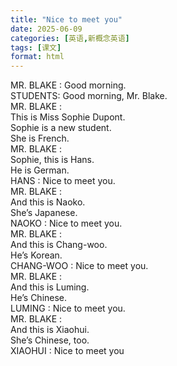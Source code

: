 ```yaml
---
title: "Nice to meet you"
date: 2025-06-09
categories: [英语,新概念英语]
tags: [课文]
format: html
---
```

MR. BLAKE : Good morning.<audiobutton id="062cfca2033e46a23950ad61925f8a45" /></br>
STUDENTS: Good morning, Mr. Blake.<audiobutton id="e27d00b159d0c9647cceb6ab64e30011" /></br>
MR. BLAKE :</br>
    This is Miss Sophie Dupont.<audiobutton id="5577244d5ac29f52f76b00f4652f45a2" /></br>
    Sophie is a new student.<audiobutton id="3a532f071b23d9586596680887d24925" /></br>
    She is French.<audiobutton id="ce449f32f7d649baafbc8708b1a3a44a" /></br>
MR. BLAKE :</br>
    Sophie, this is Hans.<audiobutton id="9f8897494ae69f7e9ae4fbf3f7e01513" /></br>
    He is German.<audiobutton id="dd6ec99c2d02d7bbc279fbb7674776e3" /></br>
HANS : Nice to meet you.<audiobutton id="67bd7ea9f29298144bcc5d3725f560a6" /></br>
MR. BLAKE :</br>
    And this is Naoko.<audiobutton id="0769955efdc8f12c4f45879150db881d" /></br>
    She's Japanese.<audiobutton id="66620e592bbffc93249211d303368089" /></br>
NAOKO : Nice to meet you.<audiobutton id="67bd7ea9f29298144bcc5d3725f560a6" /></br>
MR. BLAKE :</br>
    And this is Chang-woo.<audiobutton id="28d2e20063cce16505faa8c7943b474a" /></br>
    He's Korean.<audiobutton id="bc35f68d96492b6cc87fa99f44beb618" /></br>
CHANG-WOO : Nice to meet you.<audiobutton id="67bd7ea9f29298144bcc5d3725f560a6" /></br>
MR. BLAKE :</br>
    And this is Luming.<audiobutton id="cc2d62b7579b8d3406a7222ada7c8ee4" /></br>
    He's Chinese.<audiobutton id="1274d64d628fcc6cec2ecbd0cdd09ce1" /></br>
LUMING : Nice to meet you.<audiobutton id="67bd7ea9f29298144bcc5d3725f560a6" /></br>
MR. BLAKE :</br>
    And this is Xiaohui.<audiobutton id="e72aeea893c0f7f1517f8005dbfa2599" /></br>
    She's Chinese, too.<audiobutton id="9a29ed9cf5e94a4cc34e95e9aec69db0" /></br>
XIAOHUI : Nice to meet you<audiobutton id="7f512576ffc1b78ae7210b1645bfe4cb" /></br>

<audio id="audio-player"></audio>
<script>
function playAudio(id) {
const audio = document.getElementById("audio-player");
audio.src = `/static/mp3/${id}.mp3`;
audio.play();
}
</script>